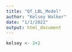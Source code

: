 ```yaml
---
title: "Qf_LBL_Model"
author: "Kelsey Walker"
date: "1/1/2022"
output: html_document
---
```


```r
kelsey <- 2+2
```
